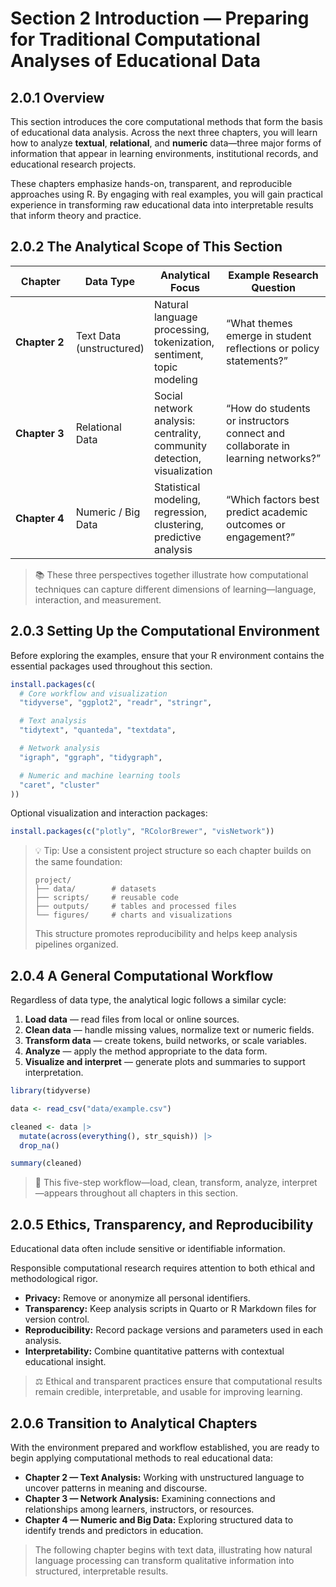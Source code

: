 # Section 2 Introduction — Preparing for Traditional Computational Analyses of Educational Data

## 2.0.1 Overview

This section introduces the core computational methods that form the basis of educational data analysis. Across the next three chapters, you will learn how to analyze **textual**, **relational**, and **numeric** data—three major forms of information that appear in learning environments, institutional records, and educational research projects.

These chapters emphasize hands-on, transparent, and reproducible approaches using R. By engaging with real examples, you will gain practical experience in transforming raw educational data into interpretable results that inform theory and practice.



## 2.0.2 The Analytical Scope of This Section

| Chapter | Data Type | Analytical Focus | Example Research Question |
|---------------|---------------|-----------------|--------------------------|
| **Chapter 2** | Text Data (unstructured) | Natural language processing, tokenization, sentiment, topic modeling | “What themes emerge in student reflections or policy statements?” |
| **Chapter 3** | Relational Data | Social network analysis: centrality, community detection, visualization | “How do students or instructors connect and collaborate in learning networks?” |
| **Chapter 4** | Numeric / Big Data | Statistical modeling, regression, clustering, predictive analysis | “Which factors best predict academic outcomes or engagement?” |

> 📚 These three perspectives together illustrate how computational techniques can capture different dimensions of learning—language, interaction, and measurement.


## 2.0.3 Setting Up the Computational Environment

Before exploring the examples, ensure that your R environment contains the essential packages used throughout this section.

``` r
install.packages(c(
  # Core workflow and visualization
  "tidyverse", "ggplot2", "readr", "stringr",

  # Text analysis
  "tidytext", "quanteda", "textdata",

  # Network analysis
  "igraph", "ggraph", "tidygraph",

  # Numeric and machine learning tools
  "caret", "cluster"
))
```

Optional visualization and interaction packages:

``` r
install.packages(c("plotly", "RColorBrewer", "visNetwork"))
```

> 💡 Tip: Use a consistent project structure so each chapter builds on the same foundation:
>
> ```         
> project/
> ├── data/        # datasets
> ├── scripts/     # reusable code
> ├── outputs/     # tables and processed files
> └── figures/     # charts and visualizations
> ```
>
> This structure promotes reproducibility and helps keep analysis pipelines organized.



## 2.0.4 A General Computational Workflow

Regardless of data type, the analytical logic follows a similar cycle:

1.  **Load data** — read files from local or online sources.
2.  **Clean data** — handle missing values, normalize text or numeric fields.
3.  **Transform data** — create tokens, build networks, or scale variables.
4.  **Analyze** — apply the method appropriate to the data form.
5.  **Visualize and interpret** — generate plots and summaries to support interpretation.

``` r
library(tidyverse)

data <- read_csv("data/example.csv")

cleaned <- data |>
  mutate(across(everything(), str_squish)) |>
  drop_na()

summary(cleaned)
```

> 🧩 This five-step workflow—load, clean, transform, analyze, interpret—appears throughout all chapters in this section.



## 2.0.5 Ethics, Transparency, and Reproducibility

Educational data often include sensitive or identifiable information.

Responsible computational research requires attention to both ethical and methodological rigor.

-   **Privacy:** Remove or anonymize all personal identifiers.
-   **Transparency:** Keep analysis scripts in Quarto or R Markdown files for version control.
-   **Reproducibility:** Record package versions and parameters used in each analysis.
-   **Interpretability:** Combine quantitative patterns with contextual educational insight.

> ⚖️ Ethical and transparent practices ensure that computational results remain credible, interpretable, and usable for improving learning.


## 2.0.6 Transition to Analytical Chapters

With the environment prepared and workflow established, you are ready to begin applying computational methods to real educational data:

-   **Chapter 2 — Text Analysis:** Working with unstructured language to uncover patterns in meaning and discourse.
-   **Chapter 3 — Network Analysis:** Examining connections and relationships among learners, instructors, or resources.
-   **Chapter 4 — Numeric and Big Data:** Exploring structured data to identify trends and predictors in education.

> The following chapter begins with text data, illustrating how natural language processing can transform qualitative information into structured, interpretable results.

      


